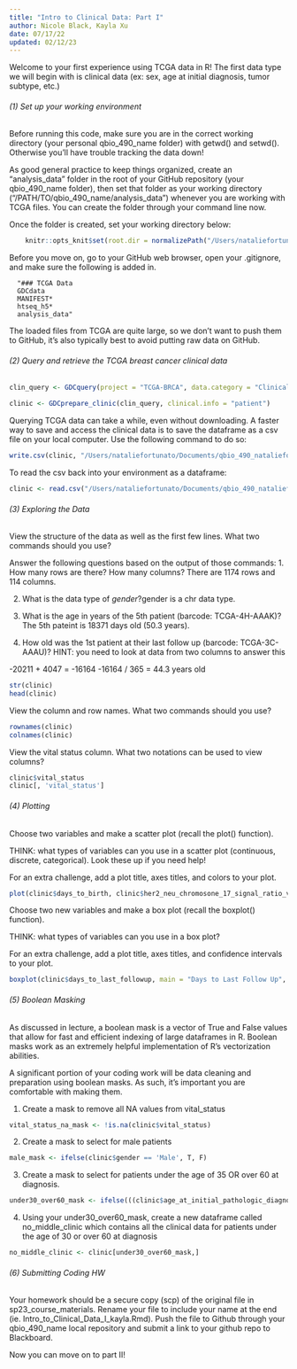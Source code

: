 ```yaml
---
title: "Intro to Clinical Data: Part I"
author: Nicole Black, Kayla Xu
date: 07/17/22
updated: 02/12/23
---
```


Welcome to your first experience using TCGA data in R! The first data type we will begin with is clinical data (ex: sex, age at initial diagnosis, tumor subtype, etc.)

###### (1) Set up your working environment

Before running this code, make sure you are in the correct working directory (your personal qbio_490_name folder) with getwd() and setwd(). Otherwise you’ll have trouble tracking the data down!

As good general practice to keep things organized, create an "analysis_data" folder in the root of your GitHub repository (your qbio_490_name folder), then set that folder as your working directory ("/PATH/TO/qbio_490_name/analysis_data") whenever you are working with TCGA files. You can create the folder through your command line now.

Once the folder is created, set your working directory below:

```r
    knitr::opts_knit$set(root.dir = normalizePath("/Users/nataliefortunato/Documents/qbio_490_nataliefortunato/analysis_data")) 
```

Before you move on, go to your GitHub web browser, open your .gitignore, and make sure the following is added in. 

      "### TCGA Data
      GDCdata
      MANIFEST*
      htseq_h5*
      analysis_data"

The loaded files from TCGA are quite large, so we don't want to push them to GitHub, it's also typically best to avoid putting raw data on GitHub.


###### (2) Query and retrieve the TCGA breast cancer clinical data 

```r
clin_query <- GDCquery(project = "TCGA-BRCA", data.category = "Clinical", file.type = "xml")
  
clinic <- GDCprepare_clinic(clin_query, clinical.info = "patient")

```

Querying TCGA data can take a while, even without downloading. A faster way to save and access the clinical data is to save the dataframe as a csv file on your local computer. Use the following command to do so:

```r
write.csv(clinic, "/Users/nataliefortunato/Documents/qbio_490_nataliefortunato/analysis_data/brca_clinical_data.csv", row.names=FALSE)
```

To read the csv back into your environment as a dataframe:

```r
clinic <- read.csv("/Users/nataliefortunato/Documents/qbio_490_nataliefortunato/analysis_data/brca_clinical_data.csv")
```



###### (3) Exploring the Data

View the structure of the data as well as the first few lines. What two commands should you use?

Answer the following questions based on the output of those commands: 
1. How many rows are there? How many columns?
There are 1174 rows and 114 columns. 

2. What is the data type of $gender?
$gender is a chr data type.

3. What is the age in years of the 5th patient (barcode: TCGA-4H-AAAK)?
The 5th pateint is 18371 days old (50.3 years).

4. How old was the 1st patient at their last follow up (barcode: TCGA-3C-AAAU)? HINT: you need to look at data from two columns to answer this

-20211 + 4047 = -16164
-16164 / 365 = 44.3 years old

```r
str(clinic)
head(clinic)
```

View the column and row names. What two commands should you use?

```r
rownames(clinic)
colnames(clinic)
```

View the vital status column. What two notations can be used to view columns? 

```r
clinic$vital_status
clinic[, 'vital_status']
```

###### (4) Plotting

Choose two variables and make a scatter plot (recall the plot() function).

THINK: what types of variables can you use in a scatter plot (continuous, discrete, categorical). Look these up if you need help!

For an extra challenge, add a plot title, axes titles, and colors to your plot.

```r
plot(clinic$days_to_birth, clinic$her2_neu_chromosone_17_signal_ratio_value, main = "Her2 Neu Chromosone 17 Signal Ratio Value vs. Age", xlab = "Days to Birth", ylab = "Her2 Neu Chromosone 17 Signal Ratio Value", col = 'blue')
```

Choose two new variables and make a box plot (recall the boxplot() function).

THINK: what types of variables can you use in a box plot?

For an extra challenge, add a plot title, axes titles, and confidence intervals to your plot.

```r
boxplot(clinic$days_to_last_followup, main = "Days to Last Follow Up", ylab = "Number of Days", col = 'purple')
```


###### (5) Boolean Masking

As discussed in lecture, a boolean mask is a vector of True and False values that allow for fast and efficient indexing of large dataframes in R. Boolean masks work as an extremely helpful implementation of R's vectorization abilities. 

A significant portion of your coding work will be data cleaning and preparation using boolean masks. As such, it's important you are comfortable with making them.

1) Create a mask to remove all NA values from vital_status
```r
vital_status_na_mask <- !is.na(clinic$vital_status)
```

2) Create a mask to select for male patients
```r
male_mask <- ifelse(clinic$gender == 'Male', T, F)
```

3) Create a mask to select for patients under the age of 35 OR over 60 at diagnosis. 
```r
under30_over60_mask <- ifelse(((clinic$age_at_initial_pathologic_diagnosis > 35) & (clinic$age_at_initial_pathologic_diagnosis > 60)), T, F)
```

4) Using your under30_over60_mask, create a new dataframe called no_middle_clinic which contains all the clinical data for patients under the age of 30 or over 60 at diagnosis

```r
no_middle_clinic <- clinic[under30_over60_mask,]
```


###### (6) Submitting Coding HW

Your homework should be a secure copy (scp) of the original file in sp23_course_materials. Rename your file to include your name at the end (ie. Intro_to_Clinical_Data_I_kayla.Rmd). Push the file to Github through your qbio_490_name local repository and submit a link to your github repo to Blackboard. 

Now you can move on to part II!
